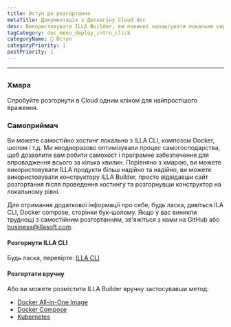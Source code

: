 ```yaml
---
title: Вступ до розгортання
metaTitle: Документація з Деплагіну Cloud doc
desc: Використовувати ILLA Builder, ви повинні налаштувати локальне середовище для підключення до свого пристрою або використовувати ILLA Cloud для того, щоб пропустити процес збірки та швидко використовувати продукти ILLA.
tagCategory: doc_menu_deploy_intro_click
categoryName: 👋 Вступ
categoryPriority: 1
postPriority: 1
---
```


* * *

## <h2 hidden>Розгортання</h2>

### Хмара

Спробуйте розгорнути в Cloud одним кліком для найпростішого враження.

### Самоприймач

Ви можете самостійно хостинг локально з ILLA CLI, композом Docker, шолом і т.д. Ми неодноразово оптимізували процес самогосподарства, щоб дозволити вам робити самохост і програмне забезпечення для впровадження всього за кілька хвилин. Порівняно з хмарою, ви можете використовувати ILLA продукти більш надійно та надійно, ви можете використовувати конструктору ILLA Builder, просто відвідавши сайт розгортання після проведення хостингу та розгорнувши конструктор на локальному рівні.

Для отримання додаткової інформації про себе, будь ласка, дивіться ILA CLI, Docker compose, сторінки бук-шолому.
Якщо у вас виникли труднощі з самостійним розгортанням, зв'яжіться з нами на GitHub або business@illasoft.com.

#### Розгорнути ILLA CLI

Будь ласка, перевірте: [ILLA CLI](https://www.illacloud.com/docs/illa-cli)

#### Розгортати вручну

Або ви можете розмістити ILLA Builder вручну застосувавши метод:

-   [Docker All-in-One Image](https://github.com/illacloud/deploy-illa-manually/blob/main/docker/README.md)
-   [Docker Compose](https://github.com/illacloud/deploy-illa-manually/blob/main/docker-compose/README.md)
-   [Kubernetes](https://github.com/illacloud/deploy-illa-manually/blob/main/kubernetes/README.md)

